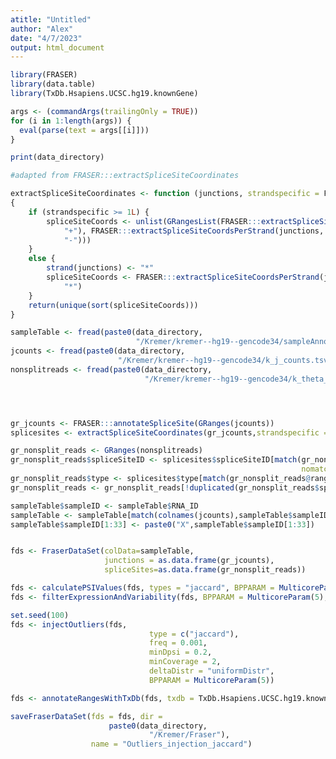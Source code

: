 ```yaml
---
atitle: "Untitled"
author: "Alex"
date: "4/7/2023"
output: html_document
---
```


```r
library(FRASER)
library(data.table)
library(TxDb.Hsapiens.UCSC.hg19.knownGene)
```


```r
args <- (commandArgs(trailingOnly = TRUE))
for (i in 1:length(args)) {
  eval(parse(text = args[[i]]))
}

```

```r
print(data_directory)
```


```r
#adapted from FRASER:::extractSpliceSiteCoordinates

extractSpliceSiteCoordinates <- function (junctions, strandspecific = F) 
{
    if (strandspecific >= 1L) {
        spliceSiteCoords <- unlist(GRangesList(FRASER:::extractSpliceSiteCoordsPerStrand(junctions, 
            "+"), FRASER:::extractSpliceSiteCoordsPerStrand(junctions, 
            "-")))
    }
    else {
        strand(junctions) <- "*"
        spliceSiteCoords <- FRASER:::extractSpliceSiteCoordsPerStrand(junctions, 
            "*")
    }
    return(unique(sort(spliceSiteCoords)))
}
```


```r
sampleTable <- fread(paste0(data_directory, 
                            "/Kremer/kremer--hg19--gencode34/sampleAnnotation.tsv"))
jcounts <- fread(paste0(data_directory, 
                        "/Kremer/kremer--hg19--gencode34/k_j_counts.tsv.gz"))
nonsplitreads <- fread(paste0(data_directory,
                              "/Kremer/kremer--hg19--gencode34/k_theta_counts.tsv.gz"))




gr_jcounts <- FRASER:::annotateSpliceSite(GRanges(jcounts))
splicesites <- extractSpliceSiteCoordinates(gr_jcounts,strandspecific = F)

gr_nonsplit_reads <- GRanges(nonsplitreads)
gr_nonsplit_reads$spliceSiteID <- splicesites$spliceSiteID[match(gr_nonsplit_reads@ranges,splicesites@ranges, 
                                                                 nomatch = 0)]
gr_nonsplit_reads$type <- splicesites$type[match(gr_nonsplit_reads@ranges,splicesites@ranges, nomatch = 0)]
gr_nonsplit_reads <- gr_nonsplit_reads[!duplicated(gr_nonsplit_reads$spliceSiteID,fromLast=T),]

sampleTable$sampleID <- sampleTable$RNA_ID
sampleTable <- sampleTable[match(colnames(jcounts),sampleTable$sampleID, nomatch = 0)]
sampleTable$sampleID[1:33] <- paste0("X",sampleTable$sampleID[1:33])


fds <- FraserDataSet(colData=sampleTable, 
                     junctions = as.data.frame(gr_jcounts),
                     spliceSites=as.data.frame(gr_nonsplit_reads))
```



```r
fds <- calculatePSIValues(fds, types = "jaccard", BPPARAM = MulticoreParam(5))
fds <- filterExpressionAndVariability(fds, BPPARAM = MulticoreParam(5), filter = TRUE)

```

```r
set.seed(100)
fds <- injectOutliers(fds, 
                               type = c("jaccard"), 
                               freq = 0.001, 
                               minDpsi = 0.2,
                               minCoverage = 2,
                               deltaDistr = "uniformDistr",
                               BPPARAM = MulticoreParam(5))

fds <- annotateRangesWithTxDb(fds, txdb = TxDb.Hsapiens.UCSC.hg19.knownGene)

saveFraserDataSet(fds = fds, dir = 
                      paste0(data_directory, 
                               "/Kremer/Fraser"), 
                  name = "Outliers_injection_jaccard")

```


